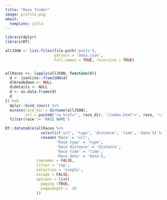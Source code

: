 ```yaml
---
title: "Race finder"
image: profile.png
about:
  template: jolla
---
```


```r

library(dplyr)
library(DT)

allJSON <- list.files(file.path('posts'),
                      pattern = 'data.json',
                      full.names = TRUE, recursive = TRUE)


allRaces <<- lapply(allJSON, function(d){
  d <- jsonlite::fromJSON(d)
  d$breakdown <- NULL
  d$details <- NULL
  d <- as.data.frame(d)
  d
}) %>%
  dplyr::bind_rows() %>%
  mutate(race_dir = dirname(allJSON),
         url = paste0('<a href="', race_dir, '/index.html">', race, '</a>')) %>%
  filter(race != 'RACE NAME')

DT::datatable(allRaces %>%
                select(c('url', 'type', 'distance', 'time', 'date')) %>%
                rename('Race' = 'url',
                       'Race type' = 'type',
                       'Race distance' = 'distance',
                       'Race time' = 'time',
                       'Race date' = 'date'),
              rownames = FALSE,
              filter = 'top',
              selection = 'single',
              escape = FALSE,
              options = list(
                paging =TRUE,
                pageLength =  10
              ))
```

